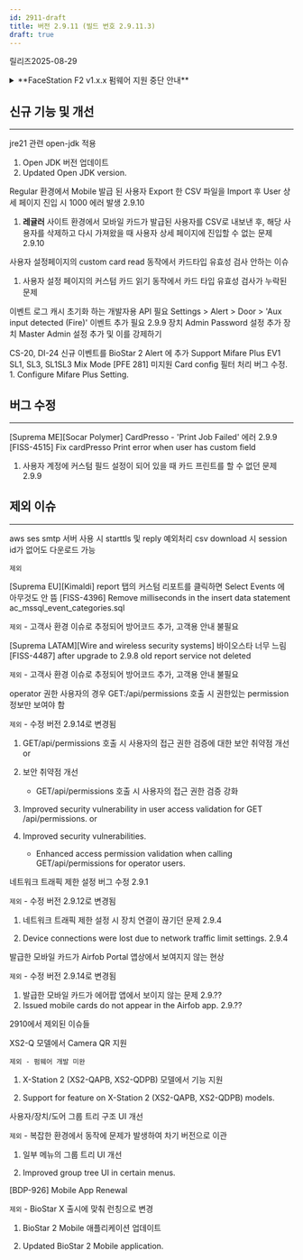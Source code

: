 ```yaml
---
id: 2911-draft
title: 버전 2.9.11 (빌드 번호 2.9.11.3)
draft: true
---
```


릴리즈<Separator/>2025-08-29

<details>
<summary>**FaceStation F2 v1.x.x 펌웨어 지원 중단 안내**</summary>

BioStar 2 v2.9.7부터 사용자의 비주얼 페이스를 장치에 동기화할 때 템플릿만 전송하도록 변경하여 동기화 성능을 최적화했습니다.

따라서 BioStar 2 v2.9.7부터는 장치에서만 템플릿을 추출할 수 있는 FaceStation F2 v1.x.x 펌웨어의 지원이 중단됩니다.

현재 FaceStation F2의 1.x.x 버전 펌웨어를 사용 중인 경우 BioStar 2 v2.9.7을 사용하기 위해서는 FaceStation F2를 최신 펌웨어로 업그레이드하여 사용하세요.

최신 펌웨어는 [슈프리마 다운로드 센터](https://download.supremainc.com)에서 다운로드할 수 있습니다.

</details>

## 신규 기능 및 개선

---

<Jira num='BVE-3597' /> jre21 관련 open-jdk 적용

1. Open JDK 버전 업데이트
1. Updated Open JDK version.

<Jira num='BVE-3591' /> Regular 환경에서 Mobile 발급 된 사용자 Export 한 CSV 파일을 Import 후 User 상세 페이지 진입 시 1000 에러 발생 2.9.10 

1. **레귤러** 사이트 환경에서 모바일 카드가 발급된 사용자를 CSV로 내보낸 후, 해당 사용자를 삭제하고 다시 가져왔을 때 사용자 상세 페이지에 진입할 수 없는 문제 <Badge>2.9.10</Badge>

<Jira num='BF-1528' /> 사용자 설정페이지의 custom card read 동작에서 카드타입 유효성 검사 안하는 이슈

1. 사용자 설정 페이지의 커스텀 카드 읽기 동작에서 카드 타입 유효성 검사가 누락된 문제

<Jira num='BF-1492' /> 이벤트 로그 캐시 초기화 하는 개발자용 API 필요
<Jira num='BE-3840' /> Settings > Alert > Door > 'Aux input detected (Fire)' 이벤트 추가 필요 2.9.9
<Jira num='BE-3770' /> 장치 Admin Password 설정 추가
<Jira num='BDP-1281' /> 장치 Master Admin 설정 추가 및 이를 강제하기

<Jira num='BDP-1291' /> CS-20, DI-24 신규 이벤트를 BioStar 2 Alert 에 추가
<Jira num='BDP-1193' /> Support Mifare Plus EV1 SL1, SL3, SL1SL3 Mix Mode [PFE 281]
<Jira num='SW5-1038' /> 미지원 Card config 필터 처리 버그 수정.
<Jira num='SW5-480' /> 1. Configure Mifare Plus Setting.


## 버그 수정

---

<BugLists>

<Jira num='FISS-4515' /> [Suprema ME][Socar Polymer] CardPresso - 'Print Job Failed' 에러 2.9.9
<Jira num='SW5-1029' /> [FISS-4515] Fix cardPresso Print error when user has custom field

1. 사용자 계정에 커스텀 필드 설정이 되어 있을 때 카드 프린트를 할 수 없던 문제 <Badge>2.9.9</Badge>



</BugLists>

## 제외 이슈

---

<Jira num='BJ-1935' /> aws ses smtp 서버 사용 시 starttls 및 reply 예외처리
<Jira num='BJ-1986' /> csv download 시 session id가 없어도 다운로드 가능

`제외`

<Jira num='FISS-4396' /> [Suprema EU][Kimaldi] report 탭의 커스텀 리포트를 클릭하면 Select Events 에 아무것도 안 뜸
<Jira num='SW5-919' /> [FISS-4396] Remove milliseconds in the insert data statement ac_mssql_event_categories.sql

`제외` - 고객사 환경 이슈로 추정되어 방어코드 추가, 고객용 안내 불필요

<Jira num='FISS-4487' /> [Suprema LATAM][Wire and wireless security systems] 바이오스타 너무 느림
<Jira num='SW5-935' /> [FISS-4487] after upgrade to 2.9.8 old report service not deleted

`제외` - 고객사 환경 이슈로 추정되어 방어코드 추가, 고객용 안내 불필요

<Jira num='BJ-1987' /> operator 권한 사용자의 경우 GET:/api/permissions 호출 시 권한있는 permission 정보만 보여야 함  

`제외` - 수정 버전 2.9.14로 변경됨

1. GET/api/permissions 호출 시 사용자의 접근 권한 검증에 대한 보안 취약점 개선
    or
1. 보안 취약점 개선
    * GET/api/permissions 호출 시 사용자의 접근 권한 검증 강화

1. Improved security vulnerability in user access validation for GET /api/permissions.
    or
1. Improved security vulnerabilities.
    * Enhanced access permission validation when calling GET/api/permissions for operator users.

<Jira num='BF-1876' /> 네트워크 트래픽 제한 설정 버그 수정 2.9.1

`제외` - 수정 버전 2.9.12로 변경됨

1. 네트워크 트래픽 제한 설정 시 장치 연결이 끊기던 문제 <Badge>2.9.4</Badge>

1. Device connections were lost due to network traffic limit settings. <Badge>2.9.4</Badge>

<Jira num='BJ-1943' /> 발급한 모바일 카드가 Airfob Portal 앱상에서 보여지지 않는 현상

`제외` - 수정 버전 2.9.14로 변경됨

1. 발급한 모바일 카드가 에어팝 앱에서 보이지 않는 문제 <Badge>2.9.??</Badge>
1. Issued mobile cards do not appear in the Airfob app. <Badge>2.9.??</Badge>


2910에서 제외된 이슈들

<Jira num='BE-3744' /> XS2-Q 모델에서 Camera QR 지원

`제외 - 펌웨어 개발 미완`

1. X-Station 2 (XS2-QAPB, XS2-QDPB) 모델에서 <Cmd sid="device.info.useVisualBarcode" /> 기능 지원

1. Support for <Cmd sid="device.info.useVisualBarcode" /> feature on X-Station 2 (XS2-QAPB, XS2-QDPB) models.

<Jira num='BVE-3199' /> 사용자/장치/도어 그룹 트리 구조 UI 개선

`제외` - 복잡한 환경에서 동작에 문제가 발생하여 차기 버전으로 이관

1. 일부 메뉴의 그룹 트리 UI 개선

1. Improved group tree UI in certain menus.

<Jira num='SW5-162' /> [BDP-926] Mobile App Renewal

`제외` - BioStar X 출시에 맞춰 런칭으로 변경

1. BioStar 2 Mobile 애플리케이션 업데이트

1. Updated BioStar 2 Mobile application.